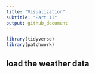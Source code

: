 ```yaml
---
title: "Visualization"
subtitle: "Part II"
output: github_document
---
```



```r
library(tidyverse)
library(patchwork)
```

## load the weather data

```r

```

